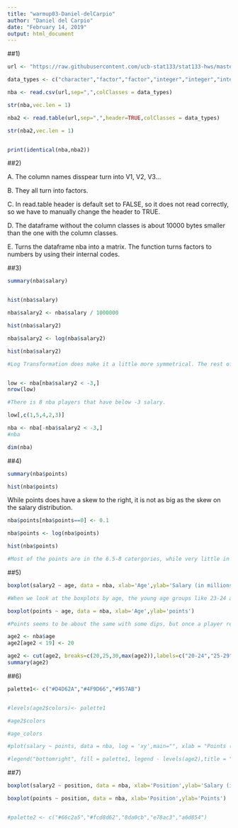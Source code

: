 ```yaml
---
title: "warmup03-Daniel-delCarpio"
author: "Daniel del Carpio"
date: "February 14, 2019"
output: html_document
---
```



##1)

```r

url <- "https://raw.githubusercontent.com/ucb-stat133/stat133-hws/master/data/nba2018-players.csv"

data_types <- c("character","factor","factor","integer","integer","integer","integer","character","double","integer","integer","integer","integer","integer")

nba <- read.csv(url,sep=",",colClasses = data_types)

str(nba,vec.len = 1)

nba2 <- read.table(url,sep=",",header=TRUE,colClasses = data_types)

str(nba2,vec.len = 1)


print(identical(nba,nba2))

```

##2)

A. The column names disspear turn into V1, V2, V3...

B. They all turn into factors.

C. In read.table header is default set to FALSE, so it does not read correctly, so we have to manually change the header to TRUE.

D. The dataframe without the column classes is about 10000 bytes smaller than the one with the column classes.

E. Turns the dataframe nba into a matrix. The function turns factors to numbers by using their internal codes. 


##3)
```r

summary(nba$salary)


hist(nba$salary)

nba$salary2 <- nba$salary / 1000000

hist(nba$salary2)

nba$salary2 <- log(nba$salary2)

hist(nba$salary2)

#Log Transformation does make it a little more symmetrical. The rest of the dsitrubtion is cut off since we are looking closer at most of the bigger values and cutting out the (relatively) very small ones.


low <- nba[nba$salary2 < -3,]
nrow(low)

#There is 8 nba players that have below -3 salary.

low[,c(1,5,4,2,3)]

nba <- nba[-nba$salary2 < -3,]
#nba

dim(nba)


```
##4)

```r

summary(nba$points)

hist(nba$points)
```

While points does have a skew to the right, it is not as big as the skew on the salary distribution.

```r


nba$points[nba$points==0] <- 0.1

nba$points <- log(nba$points)

hist(nba$points)

#Most of the points are in the 6.5-8 catergories, while very little in the 5.0-5.5 range

```
##5)

```r

boxplot(salary2 ~ age, data = nba, xlab='Age',ylab='Salary (in millions)')

#When we look at the boxplots by age, the young age groups like 23-24 are among the lowest salaries, while the 27-30 age gets the median salary, past that age the salries go down, with some outliers (big stars like Lebron/KD)

boxplot(points ~ age, data = nba, xlab='Age',ylab='points')

#Points seems to be about the same with some dips, but once a player reaches 32 they start to slump down and do not come back up. 

age2 <- nba$age
age2[age2 < 19] <- 20

age2 <- cut(age2, breaks=c(20,25,30,max(age2)),labels=c("20-24","25-29","30+"))
summary(age2)

```

##6)
```r
palette1<- c("#D4D62A","#4F9D66","#957AB")


#levels(age2$colors)<- palette1

#age2$colors

#age_colors

#plot(salary ~ points, data = nba, log = 'xy',main="", xlab = "Points (log scale)", ylab = "Salary (log$)",col = age_colors, pch = 19, cex = 0.6)

#legend("bottomright", fill = palette1, legend - levels(age2),title = "Age Groups", cex = 0.8)


```

##7)
```r

boxplot(salary2 ~ position, data = nba, xlab='Position',ylab='Salary (in millions)')

boxplot(points ~ position, data = nba, xlab='Position',ylab='Points')


#palette2 <- c("#66c2a5","#fcd8d62","8da0cb","e78ac3","a6d854")



```
